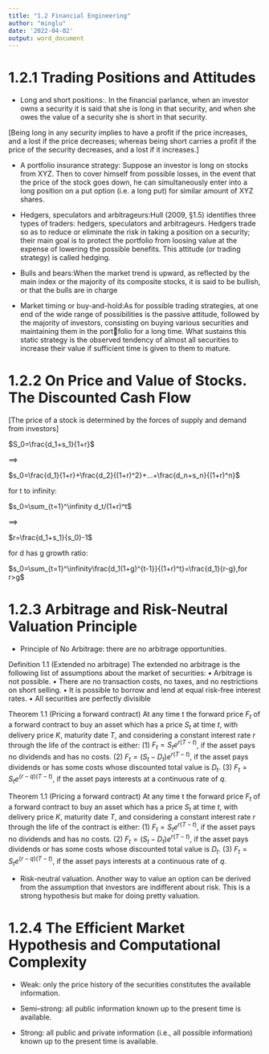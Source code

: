 ```yaml
---
title: "1.2 Financial Engineering"
author: "minglu"
date: '2022-04-02'
output: word_document
---
```



# 1.2.1 Trading Positions and Attitudes

- Long and short positions:. In the financial parlance, when an investor owns a security
it is said that she is long in that security, and when she owes the value of a security
she is short in that security.

[Being long in any security implies to have a profit if the price increases, and
a lost if the price decreases; whereas being short carries a profit if the price of
the security decreases, and a lost if it increases.]

- A portfolio insurance strategy: Suppose an investor is long on stocks
from XYZ. Then to cover himself from possible losses, in the event that the price of
the stock goes down, he can simultaneously enter into a long position on a put option
(i.e. a long put) for similar amount of XYZ shares.


- Hedgers, speculators and arbitrageurs:Hull (2009, §1.5) identifies three types
of traders: hedgers, speculators and arbitrageurs. Hedgers trade so as to reduce or
eliminate the risk in taking a position on a security; their main goal is to protect
the portfolio from loosing value at the expense of lowering the possible benefits.
This attitude (or trading strategy) is called hedging.

- Bulls and bears:When the market trend is upward, as reflected by the main index
or the majority of its composite stocks, it is said to be bullish, or that the bulls are
in charge

- Market timing or buy-and-hold:As for possible trading strategies, at one end of
the wide range of possibilities is the passive attitude, followed by the majority of
investors, consisting on buying various securities and maintaining them in the portfolio for a long time. What sustains this static strategy is the observed tendency
of almost all securities to increase their value if sufficient time is given to them to
mature.

# 1.2.2 On Price and Value of Stocks. The Discounted Cash Flow


[The price of a stock is determined by the forces of supply and demand from
investors]

$S_0=\frac{d_1+s_1}{1+r}$

==>

$s_0=\frac{d_1}{1+r}+\frac{d_2}{(1+r)^2}+...+\frac{d_n+s_n}{(1+r)^n}$


for t to infinity:

$s_0=\sum_{t=1}^\infinity d_t/(1+r)^t$

==>

$r=\frac{d_1+s_1}{s_0}-1$

for d has g growth ratio:

$s_0=\sum_{t=1}^\infinity\frac{d_1(1+g)^{t-1}}{(1+r)^t}=\frac{d_1}{r-g},for r>g$


# 1.2.3 Arbitrage and Risk-Neutral Valuation Principle

- Principle of No Arbitrage: there are no arbitrage opportunities.


Definition 1.1 (Extended no arbitrage) The extended no arbitrage is the following
list of assumptions about the market of securities:
• Arbitrage is not possible.
• There are no transaction costs, no taxes, and no restrictions on short selling.
• It is possible to borrow and lend at equal risk-free interest rates.
• All securities are perfectly divisible


Theorem 1.1 (Pricing a forward contract) At any time t the forward price $F_{t}$ of a forward contract to buy an asset which has a price $S_{t}$ at time $t$, with delivery price $K$, maturity date $T$, and considering a constant interest rate $r$ through the life of the contract is either:
(1) $F_{t}=S_{t} e^{r(T-t)}$, if the asset pays no dividends and has no costs.
(2) $F_{t}=\left(S_{t}-D_{t}\right) e^{r(T-t)}$, if the asset pays dividends or has some costs whose discounted total value is $D_{t}$.
(3) $F_{t}=S_{t} e^{(r-q)(T-t)}$, if the asset pays interests at a continuous rate of $q$.


Theorem 1.1 (Pricing a forward contract) At any time t the forward price $F_{t}$ of a forward contract to buy an asset which has a price $S_{t}$ at time $t$, with delivery price $K$, maturity date $T$, and considering a constant interest rate $r$ through the life of the contract is either:
(1) $F_{t}=S_{t} e^{r(T-t)}$, if the asset pays no dividends and has no costs.
(2) $F_{t}=\left(S_{t}-D_{t}\right) e^{r(T-t)}$, if the asset pays dividends or has some costs whose discounted total value is $D_{t}$.
(3) $F_{t}=S_{t} e^{(r-q)(T-t)}$, if the asset pays interests at a continuous rate of $q$.


- Risk-neutral valuation. Another way to value an option can be derived from the
assumption that investors are indifferent about risk. This is a strong hypothesis but
make for doing pretty valuation.

# 1.2.4 The Efficient Market Hypothesis and Computational Complexity

- Weak: only the price history of the securities constitutes the available information.

- Semi–strong: all public information known up to the present time is available.

- Strong: all public and private information (i.e., all possible information) known
up to the present time is available.






